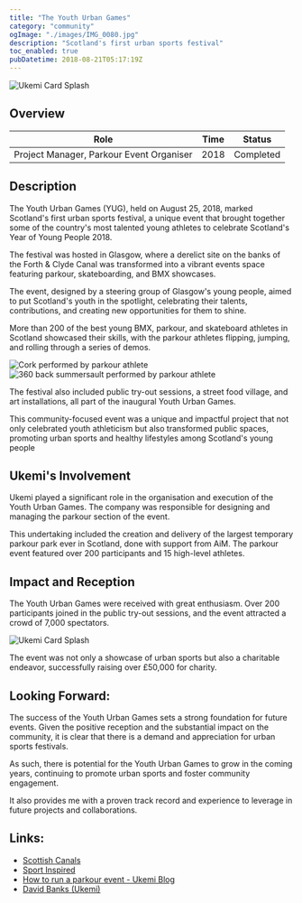```yaml
---
title: "The Youth Urban Games"
category: "community"
ogImage: "./images/IMG_0080.jpg"
description: "Scotland's first urban sports festival"
toc_enabled: true
pubDatetime: 2018-08-21T05:17:19Z
---
```



![Ukemi Card Splash](./images/yug.jpg)

## Overview

| Role                                     | Time | Status    |
| ---------------------------------------- | ---- | --------- |
| Project Manager, Parkour Event Organiser | 2018 | Completed |

## Description

The Youth Urban Games (YUG), held on August 25, 2018, marked Scotland's first urban sports festival, a unique event that brought together some of the country's most talented young athletes to celebrate Scotland's Year of Young People 2018.

The festival was hosted in Glasgow, where a derelict site on the banks of the Forth & Clyde Canal was transformed into a vibrant events space featuring parkour, skateboarding, and BMX showcases.

<YouTube
  id="https://www.youtube.com/embed/tJJg7hZIUlc"
  title="Youth Urban Games 2018 Highlights"
/>

The event, designed by a steering group of Glasgow's young people, aimed to put Scotland's youth in the spotlight, celebrating their talents, contributions, and creating new opportunities for them to shine.

More than 200 of the best young BMX, parkour, and skateboard athletes in Scotland showcased their skills, with the parkour athletes flipping, jumping, and rolling through a series of demos.

<div class="columns-2 gap-8">
  <img
    class="w-100 rounded-2 mb-6"
    src={yug1.src}
    alt="Cork performed by parkour athlete"
  />
  <img
    class="w-100 rounded-2"
    src={yug2.src}
    alt="360 back summersault performed by parkour athlete"
  />
</div>

The festival also included public try-out sessions, a street food village, and art installations, all part of the inaugural Youth Urban Games.

This community-focused event was a unique and impactful project that not only celebrated youth athleticism but also transformed public spaces, promoting urban sports and healthy lifestyles among Scotland's young people

## Ukemi's Involvement

Ukemi played a significant role in the organisation and execution of the Youth Urban Games. The company was responsible for designing and managing the parkour section of the event.

This undertaking included the creation and delivery of the largest temporary parkour park ever in Scotland, done with support from AiM. The parkour event featured over 200 participants and 15 high-level athletes.

<YouTube
  id="https://youtube.com/embed/szYfNvag1_I"
  title="Brewman Parkour Video"
/>

## Impact and Reception

The Youth Urban Games were received with great enthusiasm. Over 200 participants joined in the public try-out sessions, and the event attracted a crowd of 7,000 spectators.

![Ukemi Card Splash](./images/IMG_0413.jpg)

The event was not only a showcase of urban sports but also a charitable endeavor, successfully raising over £50,000 for charity.

## Looking Forward:

The success of the Youth Urban Games sets a strong foundation for future events. Given the positive reception and the substantial impact on the community, it is clear that there is a demand and appreciation for urban sports festivals.

As such, there is potential for the Youth Urban Games to grow in the coming years, continuing to promote urban sports and foster community engagement.

It also provides me with a proven track record and experience to leverage in future projects and collaborations.

## Links:

- [Scottish Canals](https://www.scottishcanals.co.uk/)
- [Sport Inspired](https://www.sportinspired.org/)
- [How to run a parkour event - Ukemi Blog](https://ukemi.ninja/blog/how-to-run-a-parkour-event)
- [David Banks (Ukemi)](https://david-banks-artist.squarespace.com/#/youth-urban-games/)
